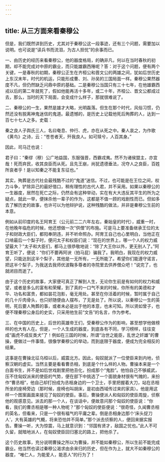 ```yaml
---
---
---
```

title: 从三方面来看秦穆公
---




但是，我们既然讲到历史，尤其对于秦穆公这一段事迹，还有三个问题，需要加以说明。也可说是“读兵书而流泪，为古人担忧”的余事而已。

一、由历史的经历来看秦穆公，他的器度格局，的确非凡，何以在当时春秋的初期，却不能完成对中原的霸业，而只能雄霸西陲呢？答：对于这个问题，便有两个关键，一是春秋的初期，秦穆公正生在齐桓公和晋文公的两雄之间，犹如后世历史上东汉末年，时代的机运，只能形成曹、刘、孙吴的三国局面一样。秦穆公果然器度不凡，但仍然缺乏问鼎中原的基础。二是秦穆公当国只有三十七年，在他雄霸西戎以后的第二年就死了，假如他能再活十多年，或二十年，齐桓公、晋文公都成过去，那么，当时的天下局面，会变成什么样子，那就很难说了。

二、秦穆公的一生，果然是雄才大略，光明磊落。但生在那个时代，风俗习惯，仍然还没有脱离神鬼迷信的鬼道。最遗憾的，是历史上记载他死后殉葬的人，达到一百七十七人之多。史载：

秦之良人子舆氏三人，名曰奄息、仲行、虎，亦在从死之中。秦人哀之，为作歌《黄鸟》之诗，云：“苍苍者天，歼我良人。如可赎兮，人百其身。”

因此，司马迁也说：

君子曰：“秦缪（穆）公广地益国，东服强晋，西霸戎夷。然不为诸侯盟主，亦宜哉！死而弃民，收其良臣而从死。且先王崩，尚犹遗德垂法，况夺人之良臣，百姓所哀者乎！是以知秦之不能复东征也。”

其实，殉葬是古代社会最残酷不过的“鬼道”迷信。不过，也可能是在王位之间，权力斗争，铲除异己的最好借口，稍有理性的古代人君，并不采用。如果以秦穆公的一生器度，居然在死亡之际，仍然会有这种举动，实在有大大违反其平生的所为之疑点，就此一举，便抹杀他一辈子的作为，这都是不值一顾的戏剧性而已。但如多去了解历史的故事，也许可以为他辩护说，这种残酷的做法，并非是秦穆公生前的本意。

例如从前印度的名王阿育王（公元前二二六年左右，秦始皇的时代），威重一时，在他晚年临危的时候，他还想做一次“供僧”的布施。可是马上要准备继承王位的太子和财政大臣们，都阳奉阴违，并不听命照办。阿育王自己也心里明白，当他正在口啃最后一个梨子时，便问太子和权臣们说：“现在的世界上，哪一个人的权力威望最大？”太子和大臣们，都马上很恭敬地说：“除了大王你以外，更无别人了。”阿育王听了，便说：“你们不要再阿谀（拍马屁）骗我了。我明白，我现在的权力威望，只能达到这半个梨子，其他是一无所有，一无所能了。希望你们能遵守诺言，把这半个梨子，为我送去我师优波鞠多尊者的寺院里去供养僧众吧！”说完了，也就闭目而逝了。

由于这个历史的故事，大家便可真正了解到人生，无论你生前是有如何的权力和威望，或者是多么的富有和荣耀，到了真的一口气不来的时候，你所有的美德和才华、功名和富贵，都如昙花泡影，毫无用处。甚至在你活着的时候，暂时属于自己的几十斤肉骨头，也只好随便由人摆布，了无是处了。所以说，以秦穆公一生的英明，死后要人殉葬的事，或者未必是出于他的本意，也未可知。所以贤如曾子，也便不理秦穆公身后的史实，只采用他生前“文告”的名言，作为参考。

三、在中国的历史上，后世的英雄帝王们，受秦穆公作为的影响，甚至想学他做榜样的也大有人在。但是，一个人生成的器度，到底各有不同，学习榜样，往往变成“画虎不成反类犬”了！例如在三国的时候，所谓“治世之能臣，乱世之奸雄”的曹操，便做过一件事情，很像学秦穆公的举动，而到底限于器度，便成为完全相反的结果。

这事是在曹操北征乌桓以后，威震北方。因此，匈奴就派了一位使臣来到内地，侦察汉朝的虚实。当然主要是看看曹丞相，到底是个什么样的人物。曹操本来是一个白面书生，并不是如后世戏剧里把他丑化，扮成那个“鬼脸”。他怕自己不够威武，压不住匈奴派来的使臣的气势，便在部下中挑选了一个面貌身材很有气魄的，来扮作“曹丞相”，他自己却打扮成为丞相身边的一个卫士，手里把握着大刀，站在丞相所坐的座椅旁边（那时候，座椅也叫胡床，是初由西域传过来的家具）。他是用这样一个图案画面来接见了匈奴的使臣。事后，曹操便派人和匈奴的使臣周旋，侦察他的观感意见。派去的那一个人，在谈话中，便故意问那个匈奴的使臣说：“你看，我们的曹丞相是哪一种人物呢？”那个匈奴的使臣便说：“很奇怪，久闻曹丞相的英名，但看来，只是一个很有福气的平庸之辈。倒是丞相身边那个‘床头捉刀人’，大有英雄的气概，将来恐怕并不简单。”那个派去侦察的人，便回来据实报告。曹操一听，大为惊震，马上就意识到：“邻国有贤才，敌国之忧也。”此人不可久留，就暗地派人，在匈奴使臣回归塞北的路上，把他杀了。

这个历史故事，充分说明曹操之所以为曹操，并不能如秦穆公，所以生前不能完成霸业。他当然也读过秦穆公渴求由余来归的历史，但在作为上，就大不如秦穆公的器度，“唯仁人，为能爱人，能恶人”的行为了！